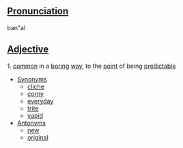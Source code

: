 ==[[Pronunciation]]==
ban"al

==[[Adjective]]==
1. [[common]] in a [[boring]] [[way]], to the [[point]] of being [[predictable]]
* [[Synonym]]s
** [[cliche]]
** [[corny]]
** [[everyday]]
** [[trite]]
** [[vapid]]
* [[Antonym]]s
** [[new]]
** [[original]]